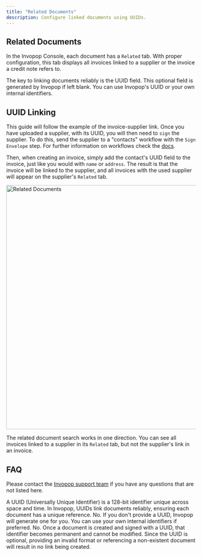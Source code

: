 ```yaml
---
title: "Related Documents"
description: Configure linked documents using UUIDs.
---
```


## Related Documents

In the Invopop Console, each document has a `Related` tab. With proper configuration, this tab displays all invoices linked to a supplier or the invoice a credit note refers to.

The key to linking documents reliably is the UUID field. This optional field is generated by Invopop if left blank. You can use Invopop's UUID or your own internal identifiers.

## UUID Linking

This guide will follow the example of the invoice-supplier link. Once you have uploaded a supplier, with its UUID, you will then need to `sign` the supplier. To do this, send the supplier to a "contacts" workflow with the `Sign Envelope` step. For further information on workflows check the [docs](guides/workflows).

Then, when creating an invoice, simply add the contact's UUID field to the invoice, just like you would with `name` or `address`. The result is that the invoice will be linked to the supplier, and all invoices with the used supplier will appear on the supplier's `Related` tab.

<Frame caption="How an invoice appears on the supplier's `Related` tab">
  <img
    alt="Related Documents"
    src="/guides/images/related-docs.png"
    width="650px"
  />
</Frame>

<Warning>The related document search works in one direction. You can see all invoices linked to a supplier in its `Related` tab, but not the supplier's link in an invoice. </Warning>

## FAQ

Please contact the [Invopop support team](email:support@invopop.com) if you have any questions that are not listed here.

<AccordionGroup>

<Accordion title="What is a UUID?">
A UUID (Universally Unique Identifier) is a 128-bit identifier unique across space and time. In Invopop, UUIDs link documents reliably, ensuring each document has a unique reference.
</Accordion>

<Accordion title="Do I need to generate my own UUIDs?">
No. If you don't provide a UUID, Invopop will generate one for you. You can use your own internal identifiers if preferred.
</Accordion>

<Accordion title="Can I change a document's UUID after creation?">
No. Once a document is created and signed with a UUID, that identifier becomes permanent and cannot be modified.
</Accordion>

<Accordion title="What happens if I use an invalid UUID?">
Since the UUID is optional, providing an invalid format or referencing a non-existent document will result in no link being created.
</Accordion>

</AccordionGroup>
